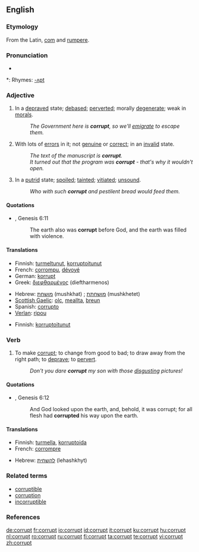 {{wikipedia|dab=corrupt}}
==English==

===Etymology===
From the Latin, [[com]] and [[rumpere]].

===Pronunciation===
* {{audio|en-us-corrupt.ogg|Audio (US)}}

*: Rhymes: [[Rhymes:English:-ʌpt|-ʌpt]]

===Adjective===
{{en-adj}}

# In a [[depraved]] state; [[debased]]; [[perverted]]; morally [[degenerate]]; weak in [[morals]].
#: ''The Government here is '''corrupt''', so we'll [[emigrate]] to escape them.''
# With lots of [[error]]s in it; not [[genuine]] or [[correct]]; in an [[invalid]] state.
#: ''The text of the manuscript is '''corrupt'''.''
#: ''It turned out that the program was '''corrupt''' - that's why it wouldn't open.''
# In a [[putrid]] state; [[spoiled]]; [[tainted]]; [[vitiated]]; [[unsound]].
#: ''Who with such '''corrupt''' and pestilent bread would feed them.''

====Quotations====
* {{RQ:Authorized Version}}, Genesis 6:11
*: The earth also was '''corrupt''' before God, and the earth was filled with violence.

====Translations====
{{trans-top|in a depraved state}}
* Finnish: [[turmeltunut]], [[korruptoitunut]]
* French: [[corrompu]], [[dévoyé]]
* German: [[korrupt]]
* Greek: [[διεφθαρμένος]] (dieftharmenos) {{m}}
{{trans-mid}}
* Hebrew: [[מושחת]] (mushkhat) {{m}}; [[מושחתת]] (mushkhetet) {{f}}
* [[Scottish Gaelic]]: [[olc]], [[meallta]], [[breun]]
* Spanish: [[corrupto]]
* [[Verlan]]: [[ripou]]
{{trans-bottom}}

{{trans-top|with lots of errors in it}}
* Finnish: [[korruptoitunut]]
{{trans-mid}}
{{trans-bottom}}

===Verb===
{{en-verb}}

# {{transitive}} To make [[#Adjective|corrupt]]; to change from good to bad; to draw away from the right path; to [[deprave]]; to [[pervert]].
#: ''Don't you dare '''corrupt''' my son with those [[disgusting]] pictures!''

====Quotations====
* {{RQ:Authorized Version}}, Genesis 6:12
*: And God looked upon the earth, and, behold, it was corrupt; for all flesh had '''corrupted''' his way upon the earth.

====Translations====
{{trans-top|to change from good to bad}}
* Finnish: [[turmella]], [[korruptoida]]
* French: [[corrompre]]
{{trans-mid}}
* Hebrew: [[להשחית]] (lehashkhyt)
{{trans-bottom}}

===Related terms===
* [[corruptible]]
* [[corruption]]
* [[incorruptible]]

===References===
{{R:Century 1911}}
{{R:Webster 1913}}

[[de:corrupt]]
[[fr:corrupt]]
[[io:corrupt]]
[[id:corrupt]]
[[it:corrupt]]
[[ku:corrupt]]
[[hu:corrupt]]
[[nl:corrupt]]
[[ro:corrupt]]
[[ru:corrupt]]
[[fi:corrupt]]
[[ta:corrupt]]
[[te:corrupt]]
[[vi:corrupt]]
[[zh:corrupt]]